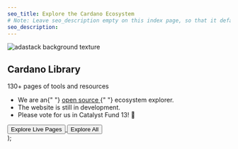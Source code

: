 ```yaml
---
seo_title: Explore the Cardano Ecosystem
# Note: Leave seo_description empty on this index page, so that it defaults to the one defined in theme.config.tsx instead
seo_description:
---
```



  <div id="animation" className="experience animation">
    <Image
      src={BGImg}
      fill
      style={{ objectFit: "cover" }}
      placeholder="blur"
      priority
      quality={80}
      alt="adastack background texture"
      className="hero-bg"
    />
    <div className="animation-overlay"></div>
    <div className="animation-content-container">
      <div className="animation-title-container">
        <h2 className="animation-title">Cardano Library</h2>
        <p className="animation-subtitle">130+ pages of tools and resources</p>
      </div>
      <ul className="animation-description-text">
        <li>
          We are an{" "}
          <a
            href="https://github.com/adastackio/adastack.io"
            target="_blank"
            rel="noopener noreferrer"
          >
            open source
          </a>{" "}
          ecosystem explorer.
        </li>
        <li>The website is still in development.</li>
        <li>Please vote for us in Catalyst Fund 13! 🙏</li>
      </ul>
      <div className="animation-button-container">
        <a href="/all_pages">
          <button
            className="animation-button mx-1 px-5 mt-4 text-white transition-colors duration-150 border border-white rounded-lg focus:shadow-outline"
            title="Explore All"
          >
            Explore Live Pages
          </button>
          <button
            className="animation-button-mobile mx-1 px-5 mt-4 text-white transition-colors duration-150 border border-white rounded-lg focus:shadow-outline"
            title="Explore All"
          >
            Explore All
          </button>
        </a>
      </div>
    </div>
  </div>
);

<Hero />
